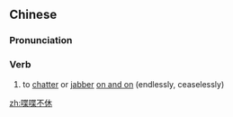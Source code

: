 ==Chinese==
{{zh-forms|type=22}}

===Pronunciation===
{{zh-pron
|m=diédié 不xiū
|c=dip6 dip6 bat1 jau1
|cat=v
}}

===Verb===
{{zh-verb}}

# to [[chatter]] or [[jabber]] [[on and on]] (endlessly, ceaselessly)

[[zh:喋喋不休]]